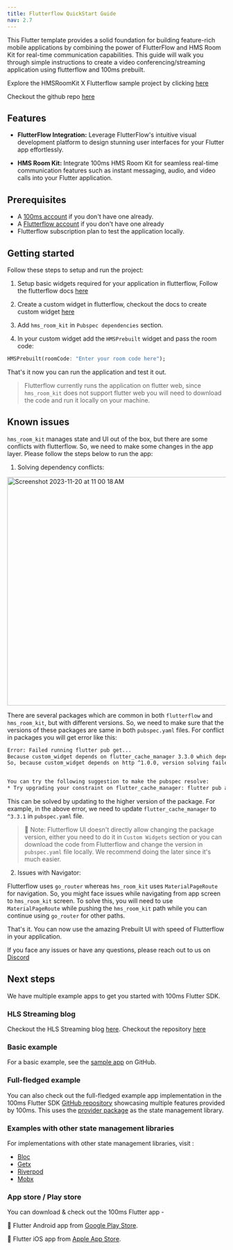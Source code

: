```yaml
---
title: Flutterflow QuickStart Guide
nav: 2.7
---
```


This Flutter template provides a solid foundation for building feature-rich mobile applications by combining the power of FlutterFlow and HMS Room Kit for real-time communication capabilities.
This guide will walk you through simple instructions to create a video conferencing/streaming application using flutterflow and 100ms prebuilt.

Explore the HMSRoomKit X Flutterflow sample project by clicking [here](https://app.flutterflow.io/project/hms-room-kit-sample-lvsfde?tab=customCode&customCodeTab=widgets)

Checkout the github repo [here](https://github.com/100mslive/100ms-flutter/tree/FLUT-204/sample%20apps/flutterflow-prebuilt-quickstart)

## Features

- **FlutterFlow Integration:** Leverage FlutterFlow's intuitive visual development platform to design stunning user interfaces for your Flutter app effortlessly.

- **HMS Room Kit:** Integrate 100ms HMS Room Kit for seamless real-time communication features such as instant messaging, audio, and video calls into your Flutter application.

## Prerequisites

- A [100ms account](https://dashboard.100ms.live/register) if you don't have one already.
- A [Flutterflow account](https://app.flutterflow.io/create-account) if you don't have one already
- Flutterflow subscription plan to test the application locally.


## Getting started

Follow these steps to setup and run the project:

1. Setup basic widgets required for your application in flutterflow, Follow the flutterflow docs [here](https://docs.flutterflow.io/getting-started/resources)

2. Create a custom widget in flutterflow, checkout the docs to create custom widget [here](https://docs.flutterflow.io/customizing-your-app/custom-functions/custom-widgets)

3. Add `hms_room_kit` in `Pubspec dependencies` section.

4. In your custom widget add the `HMSPrebuilt` widget and pass the room code:

```dart
HMSPrebuilt(roomCode: "Enter your room code here");
```

That's it now you can run the  application and test it out.

> Flutterflow currently runs the application on flutter web, since `hms_room_kit` does not support flutter web you will need to 
> download the code and run it locally on your machine.

## Known issues

`hms_room_kit` manages state and UI out of the box, but there are some conflicts with flutterflow. So, we need to make some changes in the app layer. Please follow the steps below to run the app:

1. Solving dependency conflicts:

<img width="526" alt="Screenshot 2023-11-20 at 11 00 18 AM" src="https://github.com/100mslive/100ms-flutter/assets/93931528/810b96ca-d268-4681-b073-56b4df35de51"/>

There are several packages which are common in both `flutterflow` and `hms_room_kit`, but with different versions. So, we need to make sure that the versions of these packages are same in both `pubspec.yaml` files. For conflict in packages you will get error like this:

```bash
Error: Failed running flutter pub get...
Because custom_widget depends on flutter_cache_manager 3.3.0 which depends on http ^0.13.0, http ^0.13.0 is required.
So, because custom_widget depends on http ^1.0.0, version solving failed.


You can try the following suggestion to make the pubspec resolve:
* Try upgrading your constraint on flutter_cache_manager: flutter pub add flutter_cache_manager:^3.3.1
```

This can be solved by updating to the higher version of the package. For example, in the above error, we need to update `flutter_cache_manager` to `^3.3.1` in `pubspec.yaml` file.

> 🔑 Note: Flutterflow UI doesn't directly allow changing the package version, either you need to do it in `Custom Widgets` section or you can download the code from Flutterflow and change the version in `pubspec.yaml` file locally. We recommend doing the later since it's much easier.

2. Issues with Navigator:

Flutterflow uses `go_router` whereas `hms_room_kit` uses `MaterialPageRoute` for navigation. So, you might face issues while navigating from app screen to `hms_room_kit` screen. To solve this, you will need to use `MaterialPageRoute` while pushing the `hms_room_kit` path while you can continue using `go_router` for other paths.

That's it. You can now use the amazing Prebuilt UI with speed of Flutterflow in your application.

If you face any issues or have any questions, please reach out to us on [Discord](https://discord.gg/jD94Fp74Ea)

## Next steps

We have multiple example apps to get you started with 100ms Flutter SDK.

### HLS Streaming blog

Checkout the HLS Streaming blog [here](https://www.100ms.live/blog/flutter-streaming).
Checkout the repository [here](https://github.com/adityathakurxd/flutter-live)

### Basic example

For a basic example, see the [sample app](https://github.com/100mslive/100ms-flutter/tree/main/sample%20apps/flutter-quickstart-app) on GitHub.

### Full-fledged example

You can also check out the full-fledged example app implementation in the 100ms Flutter SDK [GitHub repository](https://github.com/100mslive/100ms-flutter/tree/main/example) showcasing multiple features provided by 100ms. This uses the [provider package](https://pub.dev/packages/provider) as the state management library.

### Examples with other state management libraries

For implementations with other state management libraries, visit :

-   [Bloc](https://github.com/100mslive/100ms-flutter/tree/main/sample%20apps/bloc)
-   [Getx](https://github.com/100mslive/100ms-flutter/tree/main/sample%20apps/getx)
-   [Riverpod](https://github.com/100mslive/100ms-flutter/tree/main/sample%20apps/riverpod)
-   [Mobx](https://github.com/100mslive/100ms-flutter/tree/main/sample%20apps/mobx)

### App store / Play store

You can download & check out the 100ms Flutter app -

🤖 Flutter Android app from [Google Play Store](https://play.google.com/store/apps/details?id=live.hms.flutter).

📱 Flutter iOS app from [Apple App Store](https://apps.apple.com/app/100ms-live/id1576541989).
